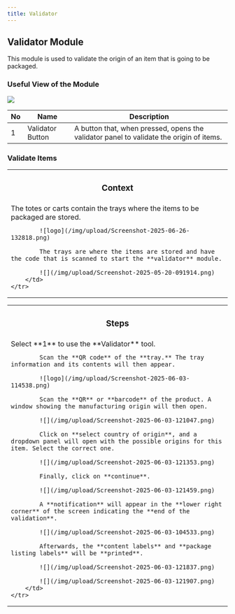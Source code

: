 ```yaml
---
title: Validator
---
```


## Validator Module

This module is used to validate the origin of an item that is going to be packaged.

### Useful View of the Module
![](/img/upload/Screenshot-2025-06-03-101136.png)

| No | Name           | Description                                                                 |
|----|----------------|-----------------------------------------------------------------------------|
| 1  | Validator Button | A button that, when pressed, opens the validator panel to validate the origin of items. |

### Validate Items

<table>
    <tr>
        <th><h3>Context</h3></th>
    </tr>
    <tr>
        <td>
            The totes or carts contain the trays where the items to be packaged are stored.

            ![logo](/img/upload/Screenshot-2025-06-26-132818.png)

            The trays are where the items are stored and have the code that is scanned to start the **validator** module.

            ![](/img/upload/Screenshot-2025-05-20-091914.png)
        </td>
    </tr>
</table>

<table>
    <tr>
        <th><h3>Steps</h3></th>
    </tr>
    <tr>
        <td>
            Select **1** to use the **Validator** tool.

            Scan the **QR code** of the **tray.** The tray information and its contents will then appear.

            ![logo](/img/upload/Screenshot-2025-06-03-114538.png)

            Scan the **QR** or **barcode** of the product. A window showing the manufacturing origin will then open.

            ![](/img/upload/Screenshot-2025-06-03-121047.png)

            Click on **select country of origin**, and a dropdown panel will open with the possible origins for this item. Select the correct one.

            ![](/img/upload/Screenshot-2025-06-03-121353.png)

            Finally, click on **continue**.

            ![](/img/upload/Screenshot-2025-06-03-121459.png)

            A **notification** will appear in the **lower right corner** of the screen indicating the **end of the validation**.

            ![](/img/upload/Screenshot-2025-06-03-104533.png)

            Afterwards, the **content labels** and **package listing labels** will be **printed**.

            ![](/img/upload/Screenshot-2025-06-03-121837.png)

            ![](/img/upload/Screenshot-2025-06-03-121907.png)
        </td>
    </tr>
</table>